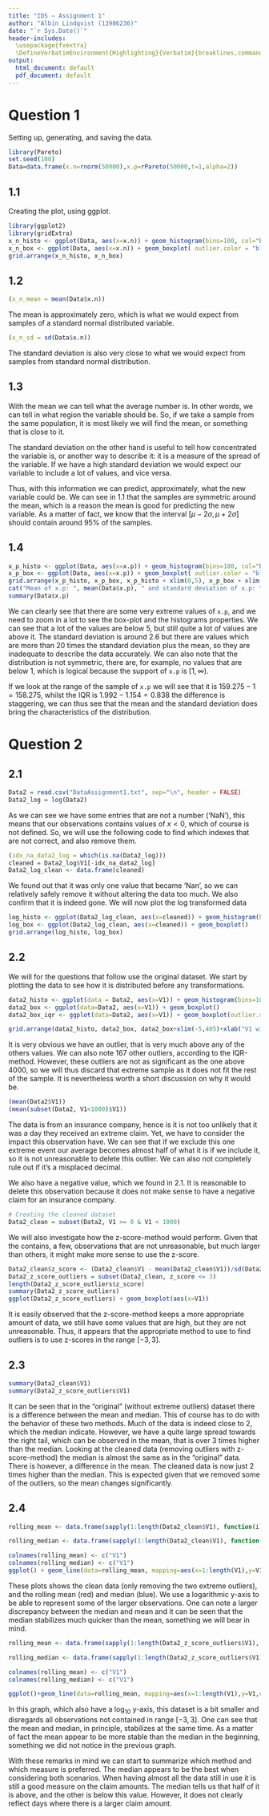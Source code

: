 ```yaml
---
title: "IDS — Assignment 1"
author: "Albin Lindqvist (13986236)"
date: "`r Sys.Date()`"
header-includes:
  \usepackage{fvextra}
  \DefineVerbatimEnvironment{Highlighting}{Verbatim}{breaklines,commandchars=\\\{\}}
output:
  html_document: default
  pdf_document: default
---
```

<style type="text/css">

h1.title {

  text-align: center;
}
h4.author {
  text-align: center;
}
h4.date {
  text-align: center;
}
</style>


# Question 1

Setting up, generating, and saving the data. 

```r
library(Pareto)
set.seed(100)
Data=data.frame(x.n=rnorm(50000),x.p=rPareto(50000,t=1,alpha=2))
```

## 1.1

Creating the plot, using ggplot.

```r
library(ggplot2)
library(gridExtra)
x_n_histo <- ggplot(Data, aes(x=x.n)) + geom_histogram(bins=100, col="black", fill="grey") 
x_n_box <- ggplot(Data, aes(x=x.n)) + geom_boxplot( outlier.color = "black")
grid.arrange(x_n_histo, x_n_box)
```

## 1.2

```r
(x_n_mean = mean(Data$x.n))
```

The mean is approximately zero, which is what we would expect from samples of a standard normal distributed variable.

```r
(x_n_sd = sd(Data$x.n))
```

The standard deviation is also very close to what we would expect from samples from standard normal distribution.

## 1.3

With the mean we can tell what the average number is. In other words, we can tell in what region the variable should be. So, if we take a sample from the same population, it is most likely we will find the mean, or something that is close to it.

The standard deviation on the other hand is useful to tell how concentrated the variable is, or another way to describe it: it is a measure of the spread of the variable. If we have a high standard deviation we would expect our variable to include a lot of values, and vice versa.

Thus, with this information we can predict, approximately, what the new variable could be. We can see in 1.1 that the samples are symmetric around the mean, which is a reason the mean is good for predicting the new variable. As a matter of fact, we know that the interval $[\mu-2\sigma,\mu+2\sigma]$ should contain around $95\%$ of the samples.

## 1.4

```r
x_p_histo <- ggplot(Data, aes(x=x.p)) + geom_histogram(bins=100, col="black", fill="grey")
x_p_box <- ggplot(Data, aes(x=x.p)) + geom_boxplot( outlier.color = "black")
grid.arrange(x_p_histo, x_p_box, x_p_histo + xlim(0,5), x_p_box + xlim(0,5))
cat("Mean of x.p: ", mean(Data$x.p), " and standard deviation of x.p: ", sd(Data$x.p), " the median of x.p: ", median(Data$x.p), ".\n", sep = "")
summary(Data$x.p)
```

We can clearly see that there are some very extreme values of `x.p`, and we need to zoom in a lot to see the box-plot and the histograms properties. We can see that a lot of the values are below $5$, but still quite a lot of values are above it. The standard deviation is around $2.6$ but there are values which are more than 20 times the standard deviation plus the mean, so they are inadequate to describe the data accurately. We can also note that the distribution is not symmetric, there are, for example, no values that are below 1, which is logical because the support of `x.p` is $[1,\infty)$.

If we look at the range of the sample of `x.p` we will see that it is $159.275-1=158.275$, whilst the IQR is $1.992-1.154=0.838$ the difference is staggering, we can thus see that the mean and the standard deviation does bring the characteristics of the distribution.

# Question 2

## 2.1

```r
Data2 = read.csv("DataAssignment1.txt", sep="\n", header = FALSE)
Data2_log = log(Data2)
```

As we can see we have some entries that are not a number ('NaN'), this means that our observations contains values of $x<0$, which of course is not defined. So, we will use the following code to find which indexes that are not correct, and also remove them.

```r
(idx_na_data2_log = which(is.na(Data2_log)))
cleaned = Data2_log$V1[-idx_na_data2_log]
Data2_log_clean <- data.frame(cleaned)
```

We found out that it was only one value that became 'Nan', so we can relatively safely remove it without altering the data too much. We also confirm that it is indeed gone. We will now plot the log transformed data

```r
log_histo <- ggplot(Data2_log_clean, aes(x=cleaned)) + geom_histogram(bins=50, fill="black", col="grey")
log_box <- ggplot(Data2_log_clean, aes(x=cleaned)) + geom_boxplot()
grid.arrange(log_histo, log_box)
```

## 2.2
We will for the questions that follow use the original dataset. We start by plotting the data to see how it is distributed before any transformations.

```r
data2_histo <- ggplot(data = Data2, aes(x=V1)) + geom_histogram(bins=100, fill="black", col="grey")
data2_box <- ggplot(data=Data2, aes(x=V1)) + geom_boxplot()
data2_box_iqr <- ggplot(data=Data2, aes(x=V1)) + geom_boxplot(outlier.shape = 0, outlier.stroke = 0) + xlim(median(Data2$V1)-1.5*IQR(Data2$V1), median(Data2$V1)+1.5*IQR(Data2$V1))+xlab("V1 without outliers with IQR-method")

grid.arrange(data2_histo, data2_box, data2_box+xlim(-5,405)+xlab("V1 without largest observation"),data2_box_iqr )
```

It is very obvious we have an outlier, that is very much above any of the others values. We can also note 167 other outliers, according to the IQR-method. However, these outliers are not as significant as the one above $4000$, so we will thus discard that extreme sample as it does not fit the rest of the sample. It is nevertheless worth a short discussion on why it would be.

```r
(mean(Data2$V1))
(mean(subset(Data2, V1<1000)$V1))
```

The data is from an insurance company, hence is it is not too unlikely that it was a day they received an extreme claim. Yet, we have to consider the impact this observation have. We can see that if we exclude this one extreme event our average becomes almost half of what it is if we include it, so it is not unreasonable to delete this outlier. We can also not completely rule out if it's a misplaced decimal.

We also have a negative value, which we found in 2.1. It is reasonable to delete this observation because it does not make sense to have a negative claim for an insurance company.

```r
# Creating the cleaned dataset
Data2_clean = subset(Data2, V1 >= 0 & V1 < 1000)
```

We will also investigate how the z-score-method would perform. Given that the contains, a few, observations that are not unreasonable, but much larger than others, it might make more sense to use the z-score.
```r
Data2_clean$z_score <- (Data2_clean$V1 - mean(Data2_clean$V1))/sd(Data2_clean$V1)
Data2_z_score_outliers = subset(Data2_clean, z_score <= 3)
length(Data2_z_score_outliers$z_score)
summary(Data2_z_score_outliers)
ggplot(Data2_z_score_outliers) + geom_boxplot(aes(x=V1))
```
It is easily observed that the z-score-method keeps a more appropriate amount of data, we still have some values that are high, but they are not unreasonable. Thus, it appears that the appropriate method to use to find outliers is to use z-scores in the range $[-3,3]$.


## 2.3

```r
summary(Data2_clean$V1)
summary(Data2_z_score_outliers$V1)
```
It can be seen that in the "original" (without extreme outliers) dataset there is a difference between the mean and median. This of course has to do with the behavior of these two methods. Much of the data is indeed close to 2, which the median indicate. However, we have a quite large spread towards the right tail, which can be observed in the mean, that is over $3$ times higher than the median.
Looking at the cleaned data (removing outliers with z-score-method) the median is almost the same as in the "original" data. There is however, a difference in the mean. The cleaned data is now just $2$ times higher than the median. This is expected given that we removed some of the outliers, so the mean changes significantly.


## 2.4
```r
rolling_mean <- data.frame(sapply(1:length(Data2_clean$V1), function(i)mean(Data2_clean$V1[1:i])))

rolling_median <- data.frame(sapply(1:length(Data2_clean$V1), function(i)median(Data2_clean$V1[1:i])))

colnames(rolling_mean) <- c("V1")
colnames(rolling_median) <- c("V1")
ggplot() + geom_line(data=rolling_mean, mapping=aes(x=1:length(V1),y=V1,colour="red")) + geom_line(data=rolling_median, mapping=aes(x=1:length(V1),y=V1,colour="blue")) + geom_point(data=Data2_clean, aes(x=1:length(V1),y=V1, colour="green"), alpha=0.2) + labs(x="Day",y="Claims (log10)",title = "All data except extreme outliers", colour="Type") + scale_colour_hue(labels=c("median", "observation", "mean")) + scale_y_log10()

```

These plots shows the clean data (only removing the two extreme outliers), and the rolling mean (red) and median (blue). We use a logarithmic y-axis to be able to represent some of the larger observations. One can note a larger discrepancy between the median and mean and it can be seen that the median stabilizes much quicker than the mean, something we will bear in mind.

```r
rolling_mean <- data.frame(sapply(1:length(Data2_z_score_outliers$V1), function(i)mean(Data2_z_score_outliers$V1[1:i])))

rolling_median <- data.frame(sapply(1:length(Data2_z_score_outliers$V1), function(i)median(Data2_z_score_outliers$V1[1:i])))

colnames(rolling_mean) <- c("V1")
colnames(rolling_median) <- c("V1")

ggplot()+geom_line(data=rolling_mean, mapping=aes(x=1:length(V1),y=V1,colour="red")) + geom_line(data=rolling_median, mapping=aes(x=1:length(V1),y=V1,colour="blue")) + geom_point(data=Data2_z_score_outliers, aes(x=1:length(V1),y=V1, colour="green"),alpha=0.2) + labs(x="Day",y="Claims (log10)",title = "Outliers removed via z-score-method", colour="Type") + scale_colour_hue(labels=c("median", "observation", "mean"))+ scale_y_log10()
```

In this graph, which also have a $\log_{10}$ y-axis, this dataset is a bit smaller and disregards all observations not contained in range $[-3,3]$. One can see that the mean and median, in principle, stabilizes at the same time. As a matter of fact the mean appear to be more stable than the median in the beginning, something we did not notice in the previous graph.

With these remarks in mind we can start to summarize which method and which measure is preferred. The median appears to be the best when considering both scenarios. When having almost all the data still in use it is still a good measure on the claim amounts. The median tells us that half of it is above, and the other is below this value. However, it does not clearly reflect days where there is a larger claim amount.
